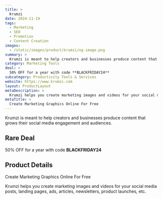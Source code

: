```yaml
---
title: >
  Krumzi
date: 2024-11-19
tags:
  - Marketing
  - SEO
  - Promotion
  - Content Creation
images:
  - /static/images/product/krumzi/og-image.png
summary: >
  Krumzi is meant to help creators and businesses produce content that grows their social media engagement and audiences.
category: Marketing Tools
deal: >
  50% OFF for a year with code **BLACKFRIDAY24**
subcategory: Productivity Tools & Services
website: https://www.krumzi.com
layout: ProductLayout
metaDescription: >
  Krumzi helps you create marketing images and videos for your social media posts, landing pages, ads, articles, newsletters, product launches, etc.
metaTitle: >
  Create Marketing Graphics Online For Free
---
```

Krumzi is meant to help creators and businesses produce content that grows their social media engagement and audiences.

## Rare Deal

50% OFF for a year with code **BLACKFRIDAY24**
## Product Details
Create Marketing Graphics Online For Free

Krumzi helps you create marketing images and videos for your social media posts, landing pages, ads, articles, newsletters, product launches, etc.
